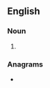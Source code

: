 ==English==

===Noun===
{{head|en|noun plural form}}

# {{plural of|wellbore|lang=en}}

===Anagrams===
* {{anagrams|en|a=beellorsw|bellowers|borewells|rebellows}}